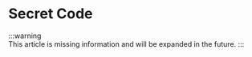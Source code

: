 # Secret Code

:::warning	
This article is missing information and will be expanded in the future. 
:::